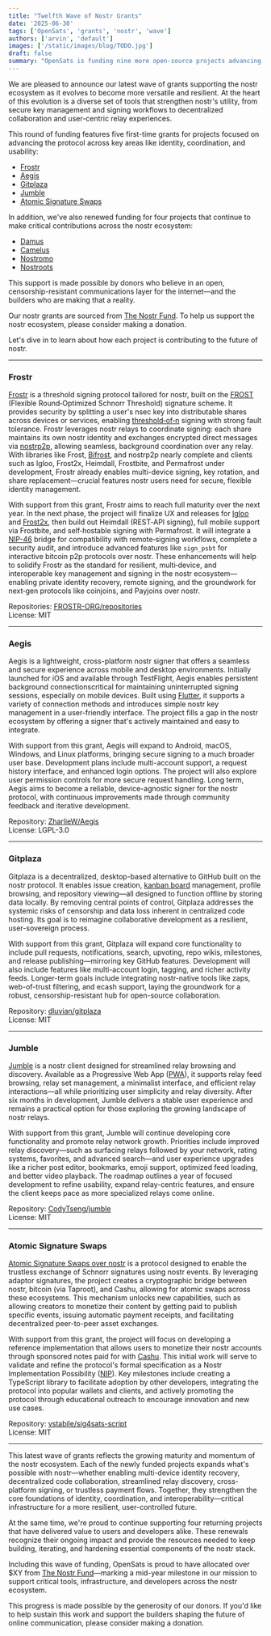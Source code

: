 ```yaml
---
title: "Twelfth Wave of Nostr Grants"
date: '2025-06-30'
tags: ['OpenSats', 'grants', 'nostr', 'wave']
authors: ['arvin', 'default']
images: ['/static/images/blog/TODO.jpg']
draft: false
summary: "OpenSats is funding nine more open-source projects advancing the nostr ecosystem."
---
```


We are pleased to announce our latest wave of grants supporting the nostr
ecosystem as it evolves to become more versatile and resilient. At the heart of
this evolution is a diverse set of tools that strengthen nostr's utility, from
secure key management and signing workflows to decentralized collaboration and
user-centric relay experiences.

This round of funding features five first-time grants for projects focused on
advancing the protocol across key areas like identity, coordination, and
usability:

- [Frostr](#frostr)
- [Aegis](#aegis)
- [Gitplaza](#gitplaza)
- [Jumble](#jumble)
- [Atomic Signature Swaps](#atomic-signature-swaps)

In addition, we've also renewed funding for four projects that continue to make
critical contributions across the nostr ecosystem:

- [Damus](/blog/nostr-grants-july-2023#damus)
- [Camelus](/blog/nostr-grants-december-2023#camelus)
- [Nostromo](/blog/nostr-grants-july-2024#nostrmo)
- [Nostroots](/blog/nostr-grants-august-2024#nostroots)

This support is made possible by donors who believe in an open,
censorship-resistant communications layer for the internet—and the builders
who are making that a reality.

Our nostr grants are sourced from [The Nostr Fund](/funds/nostr). To help us
support the nostr ecosystem, please consider making a donation.

<center>
    <DonateToNostrFundButton/>
</center>

Let's dive in to learn about how each project is contributing to the future of
nostr.

---

### Frostr

[Frostr](https://www.frostr.org/) is a threshold signing protocol tailored for
nostr, built on the [FROST](https://eprint.iacr.org/2020/852) (Flexible
Round‑Optimized Schnorr Threshold) signature scheme. It provides security by
splitting a user's nsec key into distributable shares across devices or
services, enabling
[threshold‑of‑n](https://en.wikipedia.org/wiki/Threshold_cryptosystem) signing
with strong fault tolerance. Frostr leverages nostr relays to coordinate
signing: each share maintains its own nostr identity and exchanges encrypted
direct messages via
[nostrp2p](https://ryogrid.github.io/tech-entry/about-nostrp2p.html), allowing
seamless, background coordination over any relay. With libraries like Frost,
[Bifrost](https://github.com/FROSTR-ORG/bifrost), and nostrp2p nearly complete
and clients such as Igloo, Frost2x, Heimdall, Frostbite, and Permafrost under
development, Frostr already enables multi-device signing, key rotation, and
share replacement—crucial features nostr users need for secure, flexible
identity management.

With support from this grant, Frostr aims to reach full maturity over the next
year. In the next phase, the project will finalize UX and releases for
[Igloo](https://github.com/FROSTR-ORG/igloo-desktop) and
[Frost2x](https://github.com/FROSTR-ORG/frost2x), then build out Heimdall
(REST‑API signing), full mobile support via Frostbite, and self‑hostable signing
with Permafrost. It will integrate a
[NIP-46](https://github.com/nostr-protocol/nips/blob/master/46.md) bridge for
compatibility with remote‑signing workflows, complete a security audit, and
introduce advanced features like `sign_psbt` for interactive bitcoin p2p protocols
over nostr. These enhancements will help to solidify Frostr as the standard for
resilient, multi‑device, and interoperable key management and signing in the
nostr ecosystem—enabling private identity recovery, remote signing, and the
groundwork for next‑gen protocols like coinjoins, and Payjoins over nostr.

Repositories:
[FROSTR-ORG/repositories](https://github.com/orgs/FROSTR-ORG/repositories)  
License: MIT

---

### Aegis

Aegis is a lightweight, cross-platform nostr signer that offers a seamless and
secure experience across mobile and desktop environments. Initially launched for
iOS and available through TestFlight, Aegis enables persistent background
connectionscritical for maintaining uninterrupted signing sessions,
especially on mobile devices. Built using
[Flutter](https://github.com/flutter/flutter), it supports a variety of
connection methods and introduces simple nostr key management in a user-friendly
interface. The project fills a gap in the nostr ecosystem by offering a signer
that's actively maintained and easy to integrate.

With support from this grant, Aegis will expand to Android, macOS, Windows, and
Linux platforms, bringing secure signing to a much broader user base.
Development plans include multi-account support, a request history interface,
and enhanced login options. The project will also explore user permission
controls for more secure request handling. Long term, Aegis aims to become a
reliable, device-agnostic signer for the nostr protocol, with continuous
improvements made through community feedback and iterative development.

Repository: [ZharlieW/Aegis](https://github.com/ZharlieW/Aegis)  
License: LGPL-3.0

---

### Gitplaza

Gitplaza is a decentralized, desktop-based alternative to GitHub built on the
nostr protocol. It enables issue creation, [kanban
board](https://codeberg.org/dluvian/gitplaza/src/branch/master/screenshots/themed_kanban_board.gif)
management, profile browsing, and repository viewing—all designed to function
offline by storing data locally. By removing central points of control, Gitplaza
addresses the systemic risks of censorship and data loss inherent in centralized
code hosting. Its goal is to reimagine collaborative development as a resilient,
user-sovereign process.

With support from this grant, Gitplaza will expand core functionality to include
pull requests, notifications, search, upvoting, repo wikis, milestones, and
release publishing—mirroring key GitHub features. Development will also
include features like multi-account login, tagging, and richer activity feeds.
Longer-term goals include integrating nostr-native tools like zaps, web-of-trust
filtering, and ecash support, laying the groundwork for a robust,
censorship-resistant hub for open-source collaboration.

Repository: [dluvian/gitplaza](https://codeberg.org/dluvian/gitplaza)  
License: MIT

---

### Jumble

[Jumble](https://jumble.social/) is a nostr client designed for streamlined
relay browsing and discovery. Available as a Progressive Web App
([PWA](https://en.wikipedia.org/wiki/Progressive_web_app)), it supports relay
feed browsing, relay set management, a minimalist interface, and efficient relay
interactions—all while prioritizing user simplicity and relay diversity. After
six months in development, Jumble delivers a stable user experience and remains
a practical option for those exploring the growing landscape of nostr relays.

With support from this grant, Jumble will continue developing core functionality
and promote relay network growth. Priorities include improved relay
discovery—such as surfacing relays followed by your network, rating systems,
favorites, and advanced search—and user experience upgrades like a richer post
editor, bookmarks, emoji support, optimized feed loading, and better video
playback. The roadmap outlines a year of focused development to refine
usability, expand relay-centric features, and ensure the client keeps pace as
more specialized relays come online.

Repository: [CodyTseng/jumble](https://github.com/CodyTseng/jumble)  
License: MIT

---

### Atomic Signature Swaps

[Atomic Signature Swaps over
nostr](https://github.com/vstabile/nips/blob/atomic-signature-swaps/XX.md) is a
protocol designed to enable the trustless exchange of Schnorr signatures using
nostr events. By leveraging adaptor signatures, the project creates a
cryptographic bridge between nostr, bitcoin (via Taproot), and Cashu, allowing
for atomic swaps across these ecosystems. This mechanism unlocks new
capabilities, such as allowing creators to monetize their content by getting
paid to publish specific events, issuing automatic payment receipts, and
facilitating decentralized peer-to-peer asset exchanges.

With support from this grant, the project will focus on developing a reference
implementation that allows users to monetize their nostr accounts through
sponsored notes paid for with [Cashu](https://cashu.space/). This initial work
will serve to validate and refine the protocol's formal specification as a Nostr
Implementation Possibility
([NIP](https://github.com/nostr-protocol/nips?tab=readme-ov-file#nips)). Key
milestones include creating a TypeScript library to facilitate adoption by other
developers, integrating the protocol into popular wallets and clients, and
actively promoting the protocol through educational outreach to encourage
innovation and new use cases.

Repository:
[vstabile/sig4sats-script](https://github.com/vstabile/sig4sats-script)  
License: MIT

---

This latest wave of grants reflects the growing maturity and momentum of the
nostr ecosystem. Each of the newly funded projects expands what's possible with
nostr—whether enabling multi-device identity recovery, decentralized code
collaboration, streamlined relay discovery, cross-platform signing, or trustless
payment flows. Together, they strengthen the core foundations of identity,
coordination, and interoperability—critical infrastructure for a more
resilient, user-controlled future.

At the same time, we're proud to continue supporting four returning projects
that have delivered value to users and developers alike. These renewals
recognize their ongoing impact and provide the resources needed to keep
building, iterating, and hardening essential components of the nostr stack.

Including this wave of funding, OpenSats is proud to have allocated over $XY
from [The Nostr Fund](/funds/nostr)—marking a mid-year milestone in our
mission to support critical tools, infrastructure, and developers across the
nostr ecosystem.

This progress is made possible by the generosity of our donors. If you'd like to
help sustain this work and support the builders shaping the future of online
communication, please consider making a donation.

<center>
    <DonateToNostrFundButton/>
</center>
